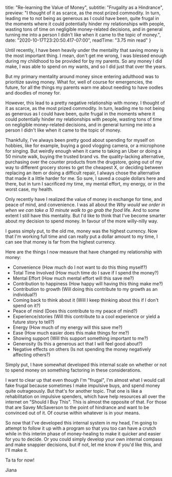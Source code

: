 
  title: "Re-learning the Value of Money",
  subtitle: "Frugality as a Hindrance",
  preview: "I thought of it as scarce, as the most prized commodity. In turn, leading me to not being as generous as I could have been, quite frugal in the moments where it could potentially hinder my relationships with people, wasting tons of time on negligible money-related decisions, and in general turning me into a person I didn't like when it came to the topic of money.",
  date: "2020-10-17T23:20:50.417-07:00",
  readTime: "3.75 min read"
}


<div className={styles.postContent}>
  <p>Until recently, I have been heavily under the mentality that saving money is the most important thing. I mean, don&#39;t get me wrong, I was blessed enough during my childhood to be provided for by my parents. So any money I did make, I was able to spend on my wants, and so I did just that over the years.</p>
  <p>But my primary mentality around money since entering adulthood was to prioritize saving money. What for, well of course for emergencies, the future, for all the things my parents warn me about needing to have oodles and doodles of money for. </p>
  <p>However, this lead to a pretty negative relationship with money. I thought of it as scarce, as the most prized commodity. In turn, leading me to not being as generous as I could have been, quite frugal in the moments where it could  potentially hinder my relationships with people, wasting tons of time on negligible money-related decisions, and in general turning me into a person I didn&#39;t like when it came to the topic of money.</p>
  <p>Thankfully, I&#39;ve always been pretty good about spending for myself on hobbies, like for example, buying a good vlogging camera, or a microphone for singing. But weirdly enough when it came to taking an Uber or doing a 50 minute walk, buying the trusted brand vs. the quality-lacking alternative, purchasing over the counter products from the drugstore, going out of my way to different grocery stores to get the cheapest X, or deciding between replacing an item or doing a difficult repair, I always chose the alternative that made it a little harder for me. So sure, I saved a couple dollars here and there, but in turn I sacrificed my time, my mental effort, my energy, or in the worst case, my health.</p>
  <p>Only recently have I realized the value of money in exchange for time, and peace of mind, and convenience. I was all about the <em>Why would we order in when we can take a 10 minute walk to go grab the food</em> life. And to some extent I still have this mentality. But I&#39;d like to think that I&#39;ve become smarter about my decision to spend money. In favour of the more willy-nilly way.</p>
  <p>I guess simply put, to the old me, money was the highest currency. Now that I&#39;m working full time and can really put a dollar amount to my time, I can see that money is far from the highest currency.</p>
  <p>Here are the things I now measure that have changed my relationship with money:</p>
  <ul>
    <li>Convenience (How much do I not want to do this thing myself?)</li>
    <li>Total Time Involved (How much time do I save if I spend the money?)</li>
    <li>Mental Effort (How much mental effort will this save me?)</li>
    <li>Contribution to happiness (How happy will having this thing make me?)</li>
    <li>Contribution to growth (Will doing this contribute to my growth as an individual?)</li>
    <li>Coming back to think about it (Will I keep thinking about this if I don&#39;t spend on it?)</li>
    <li>Peace of mind (Does this contribute to my peace of mind?)</li>
    <li>Experience/stories (Will this contribute to a cool experience or yield a future story to tell?)</li>
    <li>Energy (How much of my energy will this save me?)</li>
    <li>Ease (How much easier does this make things for me?)</li>
    <li>Showing support (Will this support something important to me?)</li>
    <li>Generosity (Is this a generous act that I will feel good about?)</li>
    <li>Negative effects on others (Is not spending the money negatively affecting others?)</li>
  </ul>
  <p>Simply put, I have somewhat developed this internal scale on whether or not to spend money on something factoring in these considerations. </p>
  <p>I want to clear up that even though I&#39;m &quot;frugal&quot;, I&#39;m almost what I would call fake frugal because sometimes I make impulsive buys, and spend money quite outrageously. But that&#39;s for another topic. That one is like a rehabilitation on impulsive spenders, which have help resources all over the internet on &quot;Should I Buy This&quot;. This is almost the opposite of that. For those that are Savey McSaverson to the point of hindrance and want to be convinced out of it. Of course within whatever is in your means.</p>
  <p>So now that I&#39;ve developed this internal system in my head, I&#39;m going to attempt to follow it up with a program so that you too can have a crutch while in this interim phase of money-healing to make it quicker and easier for you to decide. Or you could simply develop your own internal compass and make snappier decisions, but if not, let me know if you&#39;d like this, and I&#39;ll make it.</p>
  <p>Ta ta for now!</p>
  <p>Jiana</p>
</div>

